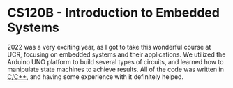 
# CS120B - Introduction to Embedded Systems

2022 was a very exciting year, as I got to take this wonderful course at UCR, focusing on embedded systems and their applications. We utilized the Arduino UNO platform to build several types of circuits, and learned how to manipulate state machines to achieve results. All of the code was written in <a href="https://cplusplus.com/" target="_blank" rel="noreferrer">C/C++</a>, and having some experience with it definitely helped.

<VideoLoader/>
